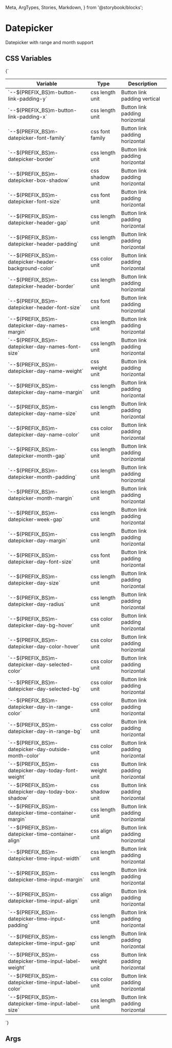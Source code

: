   Meta,
  ArgTypes,
  Stories,
  Markdown,
} from '@storybook/blocks';


# Datepicker

Datepicker with range and month support

## CSS Variables
<Markdown>
  {`

  | Variable                                                      | Type             | Description                     |
  |---------------------------------------------------------------|------------------|---------------------------------|
  | \`--${PREFIX_BS}m-button-link-padding-y\`                     | css length unit  | Button link padding vertical    |
  | \`--${PREFIX_BS}m-button-link-padding-x\`                     | css length unit  | Button link padding horizontal  |
  | \`--${PREFIX_BS}m-datepicker-font-family\`                    | css font family  | Button link padding horizontal  |
  | \`--${PREFIX_BS}m-datepicker-border\`                         | css length unit  | Button link padding horizontal  |
  | \`--${PREFIX_BS}m-datepicker-box-shadow\`                     | css shadow unit  | Button link padding horizontal  |
  | \`--${PREFIX_BS}m-datepicker-font-size\`                      | css font unit    | Button link padding horizontal  |
  | \`--${PREFIX_BS}m-datepicker-header-gap\`                     | css length unit  | Button link padding horizontal  |
  | \`--${PREFIX_BS}m-datepicker-header-padding\`                 | css length unit  | Button link padding horizontal  |
  | \`--${PREFIX_BS}m-datepicker-header-background-color\`        | css color unit   | Button link padding horizontal  |
  | \`--${PREFIX_BS}m-datepicker-header-border\`                  | css length unit  | Button link padding horizontal  |
  | \`--${PREFIX_BS}m-datepicker-header-font-size\`               | css font unit    | Button link padding horizontal  |
  | \`--${PREFIX_BS}m-datepicker-day-names-margin\`               | css length unit  | Button link padding horizontal  |
  | \`--${PREFIX_BS}m-datepicker-day-names-font-size\`            | css length unit  | Button link padding horizontal  |
  | \`--${PREFIX_BS}m-datepicker-day-name-weight\`                | css weight unit  | Button link padding horizontal  |
  | \`--${PREFIX_BS}m-datepicker-day-name-margin\`                | css length unit  | Button link padding horizontal  |
  | \`--${PREFIX_BS}m-datepicker-day-name-size\`                  | css length unit  | Button link padding horizontal  |
  | \`--${PREFIX_BS}m-datepicker-day-name-color\`                 | css color unit   | Button link padding horizontal  |
  | \`--${PREFIX_BS}m-datepicker-month-gap\`                      | css length unit  | Button link padding horizontal  |
  | \`--${PREFIX_BS}m-datepicker-month-padding\`                  | css length unit  | Button link padding horizontal  |
  | \`--${PREFIX_BS}m-datepicker-month-margin\`                   | css length unit  | Button link padding horizontal  |
  | \`--${PREFIX_BS}m-datepicker-week-gap\`                       | css length unit  | Button link padding horizontal  |
  | \`--${PREFIX_BS}m-datepicker-day-margin\`                     | css length unit  | Button link padding horizontal  |
  | \`--${PREFIX_BS}m-datepicker-day-font-size\`                  | css font unit    | Button link padding horizontal  |
  | \`--${PREFIX_BS}m-datepicker-day-size\`                       | css length unit  | Button link padding horizontal  |
  | \`--${PREFIX_BS}m-datepicker-day-radius\`                     | css length unit  | Button link padding horizontal  |
  | \`--${PREFIX_BS}m-datepicker-day-bg-hover\`                   | css color unit   | Button link padding horizontal  |
  | \`--${PREFIX_BS}m-datepicker-day-color-hover\`                | css color unit   | Button link padding horizontal  |
  | \`--${PREFIX_BS}m-datepicker-day-selected-color\`             | css color unit   | Button link padding horizontal  |
  | \`--${PREFIX_BS}m-datepicker-day-selected-bg\`                | css color unit   | Button link padding horizontal  |
  | \`--${PREFIX_BS}m-datepicker-day-in-range-color\`             | css color unit   | Button link padding horizontal  |
  | \`--${PREFIX_BS}m-datepicker-day-in-range-bg\`                | css color unit   | Button link padding horizontal  |
  | \`--${PREFIX_BS}m-datepicker-day-outside-month-color\`        | css color unit   | Button link padding horizontal  |
  | \`--${PREFIX_BS}m-datepicker-day-today-font-weight\`          | css weight unit  | Button link padding horizontal  |
  | \`--${PREFIX_BS}m-datepicker-day-today-box-shadow\`           | css shadow unit  | Button link padding horizontal  |
  | \`--${PREFIX_BS}m-datepicker-time-container-margin\`          | css length unit  | Button link padding horizontal  |
  | \`--${PREFIX_BS}m-datepicker-time-container-align\`           | css align unit   | Button link padding horizontal  |
  | \`--${PREFIX_BS}m-datepicker-time-input-width\`               | css length unit  | Button link padding horizontal  |
  | \`--${PREFIX_BS}m-datepicker-time-input-margin\`              | css length unit  | Button link padding horizontal  |
  | \`--${PREFIX_BS}m-datepicker-time-input-align\`               | css align unit   | Button link padding horizontal  |
  | \`--${PREFIX_BS}m-datepicker-time-input-padding\`             | css length unit  | Button link padding horizontal  |
  | \`--${PREFIX_BS}m-datepicker-time-input-gap\`                 | css length unit  | Button link padding horizontal  |
  | \`--${PREFIX_BS}m-datepicker-time-input-label-weight\`        | css weight unit  | Button link padding horizontal  |
  | \`--${PREFIX_BS}m-datepicker-time-input-label-color\`         | css color unit   | Button link padding horizontal  |
  | \`--${PREFIX_BS}m-datepicker-time-input-label-size\`          | css length unit  | Button link padding horizontal  |

  `}
</Markdown>

## Args
<Meta of={MDatePickerStories} />

<ArgTypes of={MDatePickerStories} />

<Stories />
